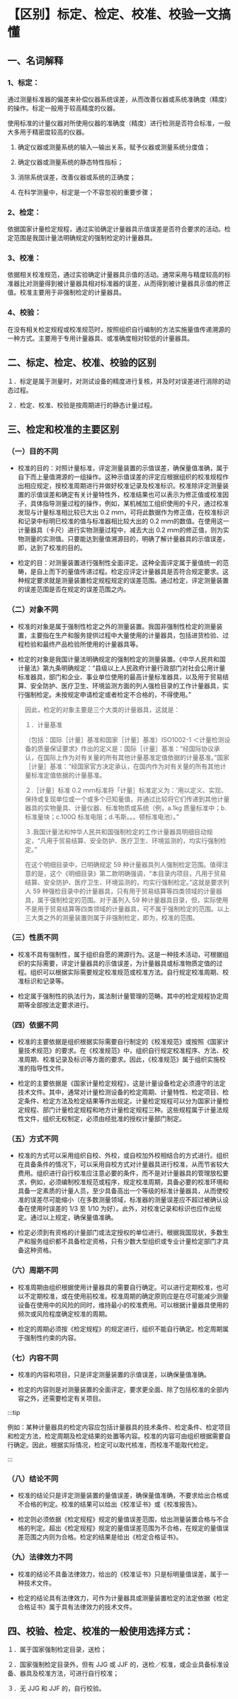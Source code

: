 # 【区别】标定、检定、校准、校验一文搞懂

## 一、名词解释

### 1、标定：

通过测量标准器的偏差来补偿仪器系统误差，从而改善仪器或系统准确度（精度）的操作。标定一般用于较高精度的仪器。

使用标准的计量仪器对所使用仪器的准确度（精度）进行检测是否符合标准，一般大多用于精密度较高的仪器。

1. 确定仪器或测量系统的输入—输出关系，赋予仪器或测量系统分度值；
  
2. 确定仪器或测量系统的静态特性指标；
  
3. 消除系统误差，改善仪器或系统的正确度；
  
4. 在科学测量中，标定是一个不容忽视的重要步骤；
  

### 2、检定：

依据国家计量检定规程，通过实验确定计量器具示值误差是否符合要求的活动。检定范围是我国计量法明确规定的强制检定的计量器具。

### 3、校准：

依据相关校准规范，通过实验确定计量器具示值的活动。通常采用与精度较高的标准器比对测量得到被计量器具相对标准器的误差，从而得到被计量器具示值的修正值。校准主要用于非强制检定的计量器具。

### 4、校验：

在没有相关检定规程或校准规范时，按照组织自行编制的方法实施量值传递溯源的一种方式。主要用于专用计量器具、或准确度相对较低的计量器具。

## 二、标定、检定、校准、校验的区别

１．标定是属于测量时，对测试设备的精度进行复核，并及时对误差进行消除的动态过程。

２．检定、校准、校验是按周期进行的静态计量过程。

## 三、检定和校准的主要区别

### （一）目的不同

- 校准的目的：对照计量标准，评定测量装置的示值误差，确保量值准确，属于自下而上量值溯源的一组操作。这种示值误差的评定应根据组织的校准规程作出相应规定，按校准周期进行并做好校准记录及校准标识。校准除评定测量装置的示值误差和确定有关计量特性外，校准结果也可以表示为修正值或校准因子，具体指导测量过程的操作，例如，某机械加工组织使用的卡尺，通过校准发现与计量标准相比较已大出 0.2 ｍｍ，可将此数据作为修正值，在校准标识和记录中标明巳校准的值与标准器相比较大出的 0.2 ｍｍ的数值。在使用这一计量器具（卡尺）进行实物测量过程中，减去大出 0.2 ｍｍ的修正值，则为实物测量的实测值。只要能达到量值溯源目的，明确了解计量器具的示值误差，即，达到了校准的目的。
  
- 检定的目：对测量装置进行强制性全面评定。这种全面评定属于量值统一的范畴，是自上而下的量值传递过程。检定应评定计量器具是否符合规定要求。这种规定要求就是测量装置检定规程规定的误差范围。通过检定，评定测量装置的误差范围是否在规定的误差范围之内。
  

### （二）对象不同

-  校准的对象是属于强制性检定之外的测量装置。我国非强制性检定的测量装置，主要指在生产和服务提供过程中大量使用的计量器具，包括进货检验、过程检验和最终产品检验所使用的计量器具等。
  
-  检定的对象是我国计量法明确规定的强制检定的测量装置。《中华人民共和国计量法》第九条明确规定：“县级以上人民政府计量行政部门对社会公用计量标准器具，部门和企业、事业单位使用的最高计量标准器具，以及用于贸易结算、安全防护、医疗卫生、环境监测方面的列人强检目录的工作计量器具，实行强制检定。未按规定申请检定或者检定不合格的，不得使用。”
  

> 
> 因此，检定的对象主要是三个大类的计量器具，这就是：
> 
> 
> １．计量基准
> 
> （包括：国际［计量］基准和国家［计量］基准）ISO1002-1 ＜计量检测设备的质量保证要求》作出的定义是：国际［计量］基准：“经国际协议承认，在国际上作为对有关量的所有其他计量基准定值依据的计量基准。”国家［计量］基准：“经国家官方决定承认，在国内作为对有关量的所有其他计量标准定值依据的计量基准。
> 
> ２.［计量］标准 0.2 ｍｍ标准将「计量］标准定义为：‘用以定义、实现、保持或复现单位或一个或多个已知量值，并通过比较将它们传递到其他计量器具的实物量具、计量仪器、标准物质或系统（例，a.1kg 质量标准中；b.标准量块；c.100Ω 标准电阻；d.韦斯。。。顿标准电池）。”
> 
> ３.我国计量法和忡华人民共和国强制检定的工作计量器具明细目动规定，“凡用于贸易结算、安全防护、医疗卫生、环境监测的，均实行强制检定。”
> 
> 在这个明细目录中，已明确规定 59 种计量器具列人强制检定范围。值得注意的是，这个《明细目录》第二款明确强调，“本目录内项目，凡用于贸易结算、安全防护、医疗卫生、环境监测的，均实行强制检定。”这就是要求列人 59 种强检目录中的计量器具，只有用于贸易结算等四类领域的计量器具，属于强制检定的范围。对于虽列入 59 种计量器具目录，但，实际使用不是用于贸易结算等四类领域的计量器具，可不属于强制检定的范围。以上三大类之外的测量装置则属于非强制检定，即为，校准的范围。

### （三）性质不同

- 校准不具有强制性，属于组织自愿的溯源行为。这是一种技术活动，可根据组织的实际需要，评定计量器具的示值误差，为计量器具或标准物质定值的过程。组织可以根据实际需要规定校准规范或校准方法。自行规定校准周期、校准标识和记录等。
  
- 检定属于强制性的执法行为，属法制计量管理的范畴。其中的检定规程协定周期等全部按法定要求进行。
  

### （四）依据不同

- 校准的主要依据是组织根据实际需要自行制定的《校准规范》或按照《国家计量技术规范》的要求。在《校准规范》中，组织自行规定校准程序、方法、校准周期、校准记录及标识等方面的要求。因此，《校准规范》属于组织实施校准的指导性文件。
  
- 检定的主要依据是《国家计量检定规程》，这是计量设备检定必须遵守的法定技术文件。其中，通常对计量检测设备的检定周期、计量特性、检定项目、检定条件、检定方法及检定结果等作出规定。计量检定规程可以分为国家计量检定规程、部门计量检定规程和地方计量检定规程三种。这些规程属于计量法规性文件，组织无权制定，必须由经批准的授权计量部门制定。
  

### （五）方式不同

- 校准的方式可以采用组织自校、外校，或自校加外校相结合的方式进行。组织在具备条件的情况下，可以采用自校方式对计量器具进行校准，从而节省较大费用。组织进行自行校准应注意必要的条件，而不是对计量器具的管理放松要求，例如，必须编制校准规范或程序，规定校准周期，具备必要的校准环境和具备一定素质的计量人员，至少具备高出一个等级的标准计量器具，从而使校准的误差尽可能缩小（在多数测量领域，标准器的测量误差应不超过被确认设备在使用时误差的 1/3 至 1/10 为好）。此外，对校准记录和标识也应作出规定。通过以上规定，确保量值准确。
  
- 检定必须到有资格的计量部门或法定授权的单位进行。根据我国现状，多数生产和服务组织都不具备检定资格，只有少数大型组织或专业计量检定部门才具备这种资格。
  

### （六）周期不同

- 校准周期由组织根据使用计量器具的需要自行确定。可以进行定期校准，也可以不定期校准，或在使用前校准。校准周期的确定原则应是在尽可能减少测量设备在使用中的风险的同时，维持最小的校准费用。可以根据计量器具使用的频次或风险程度确定校准的周期。
  
- 检定的周期必须按《检定规程》的规定进行，组织不能自行确定。检定周期属于强制性约束的内容。
  

### （七）内容不同

- 校准的内容和项目，只是评定测量装置的示值误差，以确保量值准确。
  
- 检定的内容则是对测量装置的全面评定，要求更全面、除了包括校准的全部内容之外，还需要检定有关项目。
  

:::tip

例如：某种计量器具的检定内容应包括计量器具的技术条件、检定条件、检定项目和检定方法，检定周期及检定结果的处置等内容。校准的内容可由组织根据需要自行确定。因此，根据实际情况，检定可以取代核准，而校准不能取代检定。

:::

### （八）结论不同

- 校准的结论只是评定测量装置的量值误差，确保量值准确，不要求给出合格或不合格的判定。校准的结果可以给出《校准证书》或《校准报告》。
  
- 检定则必须依据《检定规程》规定的量值误差范围，给出测量装置合格与不合格的判定。超出《检定规程》规定的量值误差范围为不合格，在规定的量值误差范围之内则为合格。检定的结果是给出《检定合格证书》。
  

### （九）法律效力不同

- 校准的结论不具备法律效力，给出的《校准证书》只是标明量值误差，属于一种技术文件。
  
- 检定的结论具有法律效力，可作为计量器具或测量装置检定的法定依据《检定合格证书》属于具有法律效力的技术文件。
  

## 四、校验、检定、校准的一般使用选择方式：

１．属于国家强制检定目录，送检；

２．国家强制检定目录外，但有 JJG 或 JJF 的，送检／校准，或企业具备标准设备、器具及校准方法，可进行自行校准；

３．无 JJG 和 JJF 的，自行校验。
